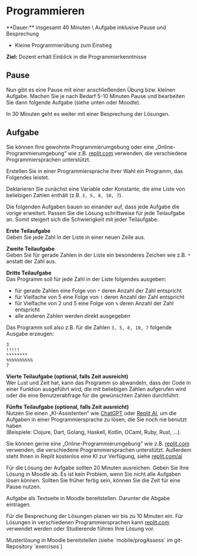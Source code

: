 
# Programmieren

<Callout>
  **Dauer:** insgesamt 40 Minuten \
  Aufgabe inklusive Pause und Besprechung

  - Kleine Programmierübung zum Einstieg

  **Ziel:** Dozent erhält Einblick in die Programmierkenntnisse
</Callout>

## Pause 

Nun gibt es eine Pause mit einer anschließenden Übung 
bzw. kleinen Aufgabe. Machen Sie je nach Bedarf 5-10 Minuten
Pause und bearbeiten Sie dann folgende Aufgabe (siehe unten oder
Moodle).

In 30 Minuten geht es weiter mit einer Besprechung der Lösungen.

## Aufgabe

Sie können Ihre gewohnte Programmierumgebung oder eine 
„Online-Programmierumgebung“ wie z.B. [replit.com](https://replit.com) 
verwenden, die verschiedene Programmiersprachen unterstützt.

Erstellen Sie in einer Programmiersprache Ihrer Wahl
ein Programm, das Folgendes leistet.

Deklarieren Sie zunächst eine Variable oder Konstante, 
die eine  Liste von beliebigen Zahlen enthält 
(z.B. `3, 5, 8, 10, 7`).

Die folgenden Aufgaben bauen so einander auf, dass 
jede Aufgabe die vorige erweitert. Passen Sie die
Lösung schrittweise für jede Teilaufgabe an. Somit
steigert sich die Schwierigkeit mit jeder Teilaufgabe.

**Erste Teilaufgabe** \
Geben Sie jede Zahl in der Liste in einer neuen Zeile aus.

**Zweite Teilaufgabe** \
Geben Sie für gerade Zahlen in der Liste ein besonderes 
Zeichen wie z.B. `*` anstatt der Zahl aus.

**Dritte Teilaufgabe** \
Das Programm soll für jede Zahl in der Liste folgendes 
ausgeben:

- für gerade Zahlen eine Folge von `*` deren Anzahl der Zahl entspricht 
- für Vielfache von 5 eine Folge von `!` deren Anzahl der Zahl entspricht
- für Vielfache von 2 und 5 eine Folge von `%` deren Anzahl der Zahl entspricht
- alle anderen Zahlen werden direkt ausgegeben

Das Programm soll also z.B. für die Zahlen `3, 5, 8, 10, 7` folgende Ausgabe erzeugen:

```
3
!!!!!
********
%%%%%%%%%%
7
```

**Vierte Teilaufgabe (optional, falls Zeit ausreicht)** \
Wer Lust und Zeit hat, kann das Programm so abwandeln,
dass der Code in einer Funktion ausgeführt wird, die mit 
beliebigen Zahlen aufgerufen wird oder die eine 
Benutzerabfrage für die gewünschten Zahlen durchführt.

**Fünfte Teilaufgabe (optional, falls Zeit ausreicht)** \
Nutzen Sie einen „KI-Assistenten“ wie 
[ChatGPT](https://openai.com/chatgpt) oder 
[Replit AI](https://replit.com/ai), um die Aufgaben 
in einer Programmiersprache zu lösen, die Sie noch nie benutzt haben \
(Beispiele: Clojure, Dart, Golang, Haskell, Kotlin, OCaml, Ruby, Rust, …).

Sie können gerne eine „Online-Programmierumgebung“ 
wie z.B. [replit.com](https://replit.com) verwenden,
die verschiedene Programmiersprachen unterstützt.
Außerdem steht Ihnen in Replit kostenlos eine KI zur Verfügung, 
siehe [replit.com/ai](https://replit.com/ai)


Für die Lösung der Aufgabe sollten 20 Minuten ausreichen.
Geben Sie Ihre Lösung in Moodle ab. Es ist kein Problem,
wenn Sie nicht alle Aufgaben lösen können. Sollten Sie 
früher fertig sein, können Sie die Zeit für eine Pause 
nutzen.

<Callout type="warning" emoji="👨🏻‍💻">
Aufgabe als Textseite in Moodle bereitstellen. Darunter
die Abgabe eintragen.
</Callout>

Für die Besprechung der Lösungen planen wir bis zu 10
Minuten ein. Für Lösungen in verschiedenen Programmiersprachen
kann [replit.com](https://replit.com) verwendet werden oder
Studierende führen Ihre Lösung vor.

<Callout type="warning">
Musterlösung in Moodle bereitstellen (siehe `mobile/progAssess` im git-Repository `exercises`)
</Callout>